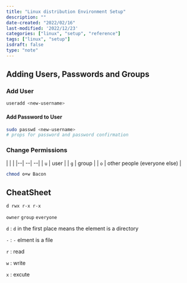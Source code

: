 ```yaml
---
title: "Linux distribution Environment Setup"
description: ""
date-created: "2022/02/16"
last-modified: '2022/12/23'
categories: ["linux", "setup", "reference"]
tags: ["linux", "setup"]
isdraft: false
type: "note"
---
```






## Adding Users, Passwords and Groups 

### Add User

```sh
useradd <new-username>
```

#### Add Password to User 

```sh 
sudo passwd <new-username>
# props for password and password confirmation
```

### Change Permissions 

| | | 
|--| --| --| 
| `u` | user | 
| `g` | group | 
| `o` | other people (everyone else) | 


```sh 
chmod o+w Bacon 
```

## CheatSheet 

`d rwx r-x r-x`

`owner` `group` `everyone` 

`d`
: `d` in the first place means the element is a directory 

`-`
: `-` elment is a file

`r`
: read

`w`
: write 

`x`
: excute





